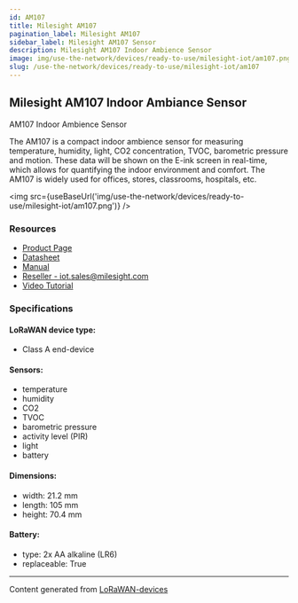```yaml
---
id: AM107
title: Milesight AM107
pagination_label: Milesight AM107
sidebar_label: Milesight AM107 Sensor
description: Milesight AM107 Indoor Ambience Sensor
image: img/use-the-network/devices/ready-to-use/milesight-iot/am107.png
slug: /use-the-network/devices/ready-to-use/milesight-iot/am107
---
```



## Milesight AM107 Indoor Ambiance Sensor

AM107 Indoor Ambience Sensor

The AM107 is a compact indoor ambience sensor for measuring temperature, humidity, light,
CO2 concentration, TVOC, barometric pressure and motion. These data will be shown on the
E-ink screen in real-time, which allows for quantifying the indoor environment and comfort.
The AM107 is widely used for offices, stores, classrooms, hospitals, etc.

<img src={useBaseUrl('img/use-the-network/devices/ready-to-use/milesight-iot/am107.png')} />

### Resources

- [Product Page](https://www.milesight-iot.com/lorawan/sensor/am100/)
- [Datasheet](https://resource.milesight-iot.com/milesight/document/am100-series-datasheet-en.pdf)
- [Manual](https://resource.milesight-iot.com/milesight/document/am100-series-user-guide-en.pdf)
- [Reseller - iot.sales@milesight.com](https://www.milesight-iot.com/contact-us/)
- [Video Tutorial](https://www.youtube.com/watch?v=lu90qeIkjC0&ab_channel=MilesightIoT)

### Specifications

#### LoRaWAN device type:
- Class A end-device

#### Sensors:

- temperature
- humidity
- CO2
- TVOC
- barometric pressure
- activity level (PIR)
- light
- battery

#### Dimensions:

- width: 21.2 mm
- length: 105 mm
- height: 70.4 mm

#### Battery:

- type: 2x AA alkaline (LR6)
- replaceable: True

---

Content generated from [LoRaWAN-devices](https://github.com/TheThingsNetwork/lorawan-devices)

